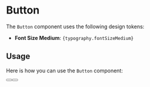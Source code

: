 
<Meta title="Button" component={Button} />

# Button

The `Button` component uses the following design tokens:

- **Font Size Medium**: `{typography.fontSizeMedium}`

## Usage

Here is how you can use the `Button` component:

<Preview>
  <Story name="Primary">
    <Button primary label="Primary Button" />
  </Story>
  <Story name="Secondary">
    <Button label="Secondary Button" />
  </Story>
</Preview>
